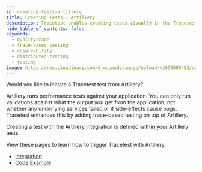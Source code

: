 ```yaml
---
id: creating-tests-artillery
title: Creating Tests - Artillery
description: Tracetest enables creating tests visually in the Tracetest Web UI.
hide_table_of_contents: false
keywords:
  - qualitytrace
  - trace-based testing
  - observability
  - distributed tracing
  - testing
image: https://res.cloudinary.com/djwdcmwdz/image/upload/v1698686403/docs/Blog_Thumbnail_14_rsvkmo.jpg
---
```


Would you like to initiate a Tracetest test from Artillery?

Artillery runs performance tests against your application. You can only run validations against what the output you get from the application, not whether any underlying services failed or if side-effects cause bugs. Tracetest enhances this by adding trace-based testing on top of Artillery.

Creating a test with the Artillery integration is defined within your Artillery tests.

View these pages to learn how to trigger Tracetest with Artillery.

- [Integration](/tools-and-integrations/artillery-plugin)
- [Code Example](https://github.com/kubeshop/pokeshop/blob/master/test/artillery/import-pokemon.yml)
